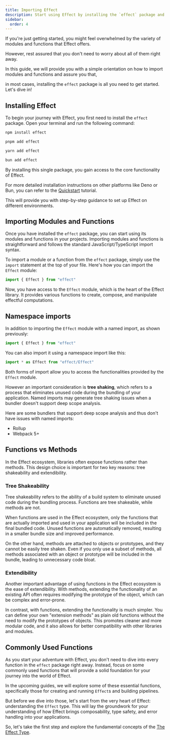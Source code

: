 ```yaml
---
title: Importing Effect
description: Start using Effect by installing the `effect` package and exploring module imports. Learn how to import the `Effect` module, understand namespace imports, and grasp the advantages of using functions over methods in the Effect ecosystem. Focus on essential functions to build a strong foundation for your journey with Effect.
sidebar:
  order: 4
---
```



If you're just getting started, you might feel overwhelmed by the variety of modules and functions that Effect offers.

However, rest assured that you don't need to worry about all of them right away.

In this guide, we will provide you with a simple orientation on how to import modules and functions and assure you that,

in most cases, installing the `effect` package is all you need to get started. Let's dive in!

## Installing Effect

To begin your journey with Effect, you first need to install the `effect` package. Open your terminal and run the following command:

<Tabs syncKey="package-manager">

<TabItem label="npm" icon="seti:npm">

```sh showLineNumbers=false
npm install effect
```

</TabItem>

<TabItem label="pnpm" icon="pnpm">

```sh showLineNumbers=false
pnpm add effect
```

</TabItem>

<TabItem label="Yarn" icon="seti:yarn">

```sh showLineNumbers=false
yarn add effect
```

</TabItem>

<TabItem label="Bun" icon="bun">

```sh showLineNumbers=false
bun add effect
```

</TabItem>

</Tabs>

By installing this single package, you gain access to the core functionality of Effect.

For more detailed installation instructions on other platforms like Deno or Bun, you can refer to the [Quickstart](/getting-started/installation) tutorial.

This will provide you with step-by-step guidance to set up Effect on different environments.

## Importing Modules and Functions

Once you have installed the `effect` package, you can start using its modules and functions in your projects.
Importing modules and functions is straightforward and follows the standard JavaScript/TypeScript import syntax.

To import a module or a function from the `effect` package, simply use the `import` statement at the top of your file. Here's how you can import the `Effect` module:

```ts showLineNumbers=false
import { Effect } from "effect"
```

Now, you have access to the `Effect` module, which is the heart of the Effect library. It provides various functions to create, compose, and manipulate effectful computations.

## Namespace imports

In addition to importing the `Effect` module with a named import, as shown previously:

```ts showLineNumbers=false
import { Effect } from "effect"
```

You can also import it using a namespace import like this:

```ts showLineNumbers=false
import * as Effect from "effect/Effect"
```

Both forms of import allow you to access the functionalities provided by the `Effect` module.

However an important consideration is **tree shaking**, which refers to a process that eliminates unused code during the bundling of your application.
Named imports may generate tree shaking issues when a bundler doesn't support deep scope analysis.

Here are some bundlers that support deep scope analysis and thus don't have issues with named imports:

- Rollup
- Webpack 5+

## Functions vs Methods

In the Effect ecosystem, libraries often expose functions rather than methods. This design choice is important for two key reasons: tree shakeability and extendibility.

### Tree Shakeability

Tree shakeability refers to the ability of a build system to eliminate unused code during the bundling process. Functions are tree shakeable, while methods are not.

When functions are used in the Effect ecosystem, only the functions that are actually imported and used in your application will be included in the final bundled code. Unused functions are automatically removed, resulting in a smaller bundle size and improved performance.

On the other hand, methods are attached to objects or prototypes, and they cannot be easily tree shaken. Even if you only use a subset of methods, all methods associated with an object or prototype will be included in the bundle, leading to unnecessary code bloat.

### Extendibility

Another important advantage of using functions in the Effect ecosystem is the ease of extendibility. With methods, extending the functionality of an existing API often requires modifying the prototype of the object, which can be complex and error-prone.

In contrast, with functions, extending the functionality is much simpler. You can define your own "extension methods" as plain old functions without the need to modify the prototypes of objects. This promotes cleaner and more modular code, and it also allows for better compatibility with other libraries and modules.

## Commonly Used Functions

As you start your adventure with Effect, you don't need to dive into every function in the `effect` package right away. Instead, focus on some commonly used functions that will provide a solid foundation for your journey into the world of Effect.

In the upcoming guides, we will explore some of these essential functions, specifically those for creating and running `Effect`s and building pipelines.

But before we dive into those, let's start from the very heart of Effect: understanding the `Effect` type. This will lay the groundwork for your understanding of how Effect brings composability, type safety, and error handling into your applications.

So, let's take the first step and explore the fundamental concepts of the [The Effect Type](/getting-started/the-effect-type).
